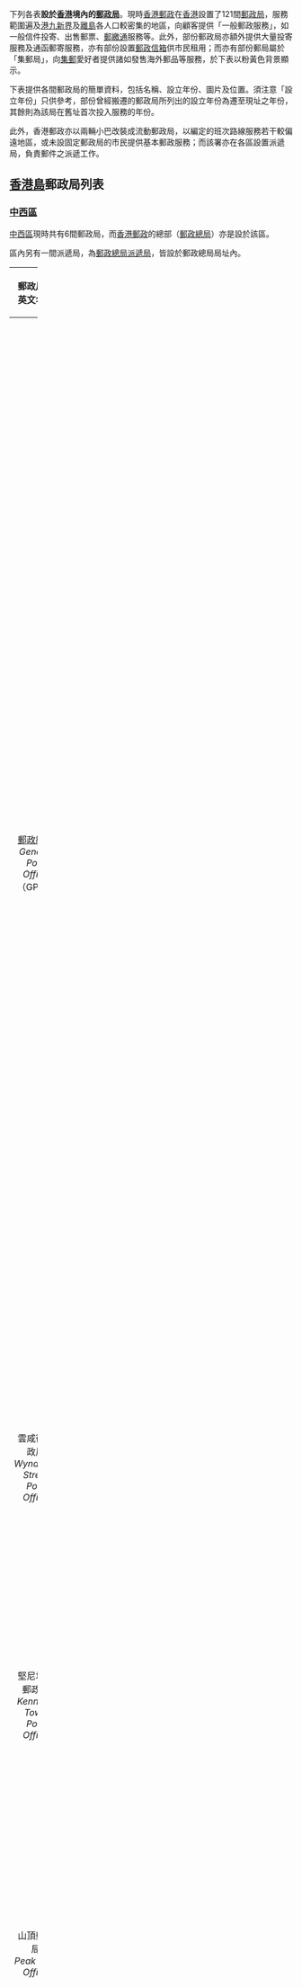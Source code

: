 下列各表'''設於[[香港|香港]]境內的[[郵政局|郵政局]]'''。現時[[香港郵政|香港郵政]]在[[香港|香港]]設置了121間[[郵政局|郵政局]]，服務範圍遍及[[香港島|港]][[九龍|九]][[新界|新界]]及[[離島|離島]]各人口較密集的地區，向顧客提供「一般郵政服務」，如一般信件投寄、出售郵票、[[郵繳通|郵繳通]]服務等。此外，部份郵政局亦額外提供大量投寄服務及通函郵寄服務，亦有部份設置[[郵政信箱|郵政信箱]]供市民租用；而亦有部份郵局屬於「集郵局」，向[[集郵|集郵]]愛好者提供諸如發售海外郵品等服務，於下表以{{colorbox|#fbf7b1}}粉黃色背景顯示。

下表提供各間郵政局的簡單資料，包括名稱、設立年份、圖片及位置。須注意「設立年份」只供參考，部份曾經搬遷的郵政局所列出的設立年份為遷至現址之年份，其餘則為該局在舊址首次投入服務的年份。

此外，香港郵政亦以兩輛小巴改裝成流動郵政局，以編定的班次路線服務若干較偏遠地區，或未設固定郵政局的市民提供基本郵政服務；而該署亦在各區設置派遞局，負責郵件之派遞工作。

==[[香港島|香港島]]郵政局列表==
===[[中西區_(香港)|中西區]]===
[[中西區_(香港)|中西區]]現時共有6間郵政局，而[[香港郵政|香港郵政]]的總部（[[香港郵政總局|郵政總局]]）亦是設於該區。

區內另有一間派遞局，為[[郵政總局|郵政總局派遞局]]，皆設於郵政總局局址內。

{| class="wikitable" width="100%"
! width="20%"| 郵政局中英文名稱<!--因「郵政總局」並非以「郵政局」一詞作結，故不應省略-->
! width="10%"| 設立年份
! width="18%"| 圖片
! width="22%"| 位置
! width="30%"| 備註
|-bgcolor="fbf7b1"
|align="center"|[[香港郵政總局|郵政總局]]<br>''General Post Office''（GPO） 
|align="center"|1976
|align="center"|[[Image:General_Post_Office1.jpg|150px]]
|[[中環|中環]][[康樂廣場|康樂廣場]]2號
|
* [[香港郵政|香港郵政]]總部所在
* 設有大量投寄服務、通函郵寄服務及[[郵政信箱|郵政信箱]]
* 集郵局，並附設派遞局
* 假日亦提供有限度郵政服務
* 早於[[香港開埠|開埠]]前的1841年已於[[聖約翰座堂|聖約翰座堂]]對上的一間小屋（現[[中區政府合署|中區政府合署]]）內成立，1846年遷往[[皇后大道中|皇后大道中]]及[[畢打街|畢打街]]交界，1911年再遷往今[[環球大廈|環球大廈]]處。為配合[[香港地鐵|地鐵]][[中環站|中環站]]興建工程，郵政總局於1976年遷往[[康樂廣場|康樂廣場]]新局址，服務至今。
|-
|align="center"|雲咸街郵政局<br>''Wyndham Street Post Office''
|align="center"|1984
|align="center"|[[Image:Wyndhamstreetpostoffice.JPG|150px]]
|[[中環|中環]][[雲咸街|雲咸街]]69號賀善尼大廈地下
|
|-
|align="center"|堅尼地城郵政局<br>''Kennedy Town Post Office'' 
|align="center"|1971
|align="center"|[[Image:KennedyTownPostOffice.jpg|150px]]
|[[堅尼地城|堅尼地城]][[石山街|石山街]]12號[[堅尼地城社區綜合大樓|堅尼地城社區綜合大樓]]地下
|1971年於[[士美菲路|士美非路]]45號聯德新樓地下成立，1991年遷往同一座大廈向[[科士街|科士街]]一面的地下A2-3號鋪，1996年再遷往[[厚和街|厚和街]]38號持平大廈地下C及D鋪，2006年遷往新落成的[[堅尼地城社區綜合大樓|堅尼地城社區綜合大樓]]至今。
|-bgcolor="fbf7b1"
|align="center"|山頂郵政局<br>''Peak Post Office''
|align="center"|1995
|align="center"|[[Image:Peak_Post_Office_(Hong_Kong).jpg|150px]]
|[[太平山_(香港)|山頂]][[山頂道|山頂道]]128號[[凌霄閣|凌霄閣]]P1層P116號
|集郵局
|-
|align="center"|西營盤郵政局<br>''Sai Ying Pun Post Office'' 
|align="center"|1914
|align="center"|[[Image:Sai_Ying_Pun_Post_Office_(clear_view).jpg|150px]]
|[[西營盤|西營盤]][[薄扶林道|薄扶林道]]27號西營盤郵政局大廈地下
|
* 設有通函郵寄服務及[[郵政信箱|郵政信箱]]
* 1914年於現址開始辦公，1967年至1967年期間曾作重建，期間曾遷往[[薄扶林道|薄扶林道]]及[[水街|水街]]交界興建之臨時局址（今水街公廁）
|-bgcolor="fbf7b1"
|align="center"|上環郵政局<br>''Sheung Wan Post Office''
|align="center"|1898
|align="center"|[[Image:Sheung_Wan_Post_Office_in_November_2014.JPG|150px]]
|[[上環|上環]][[德輔道|德輔道中]]322至324號西區電話機樓1樓
|
* 集郵局
* 設有大量投寄服務、通函郵寄服務及[[郵政信箱|郵政信箱]]
* 前身為「西區分局」，1898年在[[德輔道西|海旁西]]111號開業，其後遷入船政署大樓（亦即西區電話機樓現址），1914年因西營盤局啟用而改稱「上環分局」；1988年曾暫時遷往[[干諾道中|干諾道中]]159-161號啟德商業大廈1樓，至1991年遷入在郵局舊址重建而成的西區電話機樓。
|}

===[[灣仔區|灣仔區]]===
[[灣仔區|灣仔區]]現時共有7間郵政局。

區內郵件派遞由附設於灣仔郵政局的灣仔派遞局獨力負責，該派遞局亦同時負責行政上隸屬[[東區_(香港)|東區]]的[[銅鑼灣東|銅鑼灣東]]地區（[[港鐵|港鐵]][[天后站|天后站]]一帶）部份地段。

{| class="wikitable" width="100%"
! width="20%"| 郵政局中英文名稱<!--因「郵政總局」並非以「郵政局」一詞作結，故不應省略-->
! width="10%"| 設立年份
! width="18%"| 圖片
! width="22%"| 位置
! width="30%"| 備註
|-
|align="center"|銅鑼灣郵政局<br>''Causeway Bay Post Office'' 
|align="center"|2011
|align="center"|[[File:Causeway_Bay_Post_Office.JPG|150px]]
|[[銅鑼灣|銅鑼灣]][[告士打道|告士打道]]311號[[皇室堡|皇室堡]]10樓1015至1018號
|1970年在[[加寧街|加寧街]]成立，於1975年遷至[[百德新街|百德新街]]57號海華大廈地下，再於1992年遷往[[伊利莎伯大廈|伊利莎伯大廈商場]]G12號舖，服務至2008年2月結業；後應居民爭取而於2011年在皇室堡重開。
|-
|align="center"|告士打道郵政局<br>''Gloucester Road Post Office'' 
|align="center"|1992
|align="center"|[[file:GloucesterRdPostoffice.JPG|150px]]
|[[灣仔北|灣仔北]][[告士打道|告士打道]]5號[[稅務大樓|稅務大樓]]1樓 
|設有大量投寄服務、通函郵寄服務及[[郵政信箱|郵政信箱]]
|-
|align="center"|跑馬地郵政局<br>''Happy Valley Post Office''
|align="center"|1969
|align="center"|[[Image:Happyvalleypostoffice.JPG|150px]]
|[[跑馬地|跑馬地]][[成和道|成和道]]16號地下
|1969年至1990年期間設於[[黃泥涌道|黃泥涌道]]4號
|-bgcolor="fbf7b1"
|align="center"|軒尼詩道郵政局<br>''Hennessy Road Post Office'' 
|align="center"|1969
|align="center"|[[File:New_Hennessy_Road_Post_Office_201907.jpg|150px]]
|[[灣仔|灣仔]][[軒尼詩道|軒尼詩道]]1號[[浦發銀行大廈|浦發銀行大廈]]1樓105號舖
|
* 集郵局
* 1969年7月2日開業，當時局址設在[[熙信大廈|熙信大廈]]地下，該大廈因為拆卸重建，故軒尼詩道舊局址在2012年12月1日最後一日服務後停用，並在12月3日遷往[[莊士敦道|莊士敦道]]22號[[York_Place|York Place]]地下2號並更名為莊士敦道郵政局；原址於2019年完成重建為One Hennessy（目前更名為浦發銀行大廈），軒尼詩道郵政局在同年4月29日遷回原址1樓
|-
|align="center"|摩理臣山郵政局<br>''Morrison Hill Post Office''
|align="center"|1980
|align="center"|[[File:Hong_Kong_Wan_Chai_Morrison_Hill_Post_Office.JPG|150px]]
|灣仔[[愛群道|愛群道]]28號愛羣閣地下
|設有大量投寄服務、通函郵寄服務及[[郵政信箱|郵政信箱]]
|-
|align="center"|白建時道郵政局<br>''Perkins Road Post Office'' 
|align="center"|1975
|align="center"|[[File:Perkins_Road_Post_Office.JPG|150px]]
|[[渣甸山|渣甸山]][[白建時道|白建時道]]5號牛奶公司白建時道購物中心地下
|
|-bgcolor="fbf7b1"
|align="center"|灣仔郵政局<br>''Wan Chai Post Office''
|align="center"|1915
|align="center"|[[File:HK_灣仔郵政局_Wan_Chai_Post_Office_Office_entrance_n_sign_October_2017_IX1_01.jpg|150px]]
|[[灣仔|灣仔]][[皇后大道|皇后大道東]]197至213號[[胡忠大廈|胡忠大廈]]2樓
|
* 集郵局
* 設有大量投寄服務、通函郵寄服務及[[郵政信箱|郵政信箱]]
* 1915年在皇后大道東221號開業，1992年遷往胡忠大廈，原局址建築改為[[灣仔環保資源中心|灣仔環保資源中心]]
|}

===[[東區_(香港)|東區]]===
[[東區_(香港)|港島東區]]現時共有9間郵政局。

該區的郵件分由東區派遞局（位於[[東區法院大樓|東區法院大樓]]1樓，主要負責[[太古城|太古城]]以西地域）、柴灣派遞局（設於[[柴灣|柴灣]]安業街1號新華豐中心11及22樓，負責[[太古城|太古城]]至[[柴灣|柴灣]]及[[赤柱|赤柱]]、[[大潭_(香港)|大潭]]及[[石澳|石澳]]）及鄰區的灣仔派遞局（見[[#灣仔區|#灣仔區]]段落）三間派遞局負責派遞。

{| class="wikitable" width="100%"
! width="20%"| 郵政局中英文名稱<!--因「郵政總局」並非以「郵政局」一詞作結，故不應省略-->
! width="10%"| 設立年份
! width="18%"| 圖片
! width="22%"| 位置
! width="30%"| 備註
|-
|align="center"|柴灣郵政局<br>''Chai Wan Post Office'' 
|align="center"|1965
|align="center"|[[File:ChaiWanPostOffice.JPG|150px]]
|[[柴灣|柴灣]][[柴灣道|柴灣道]]365號[[漁灣邨|漁灣邨]]行政大樓
|原設於[[柴灣邨|柴灣邨]]第16座地下，1978年遷往現址
|-
|align="center"|杏花邨郵政局<br>''Heng Fa Chuen Post Office''
|align="center"|1989
|align="center"|[[file:HengFaChuenPostOffice.JPG|150px]]
|[[柴灣|柴灣]][[盛泰道|盛泰道]]100號[[杏花邨|杏花邨]]西翼停車場地下
|
|-
|align="center"|興發街郵政局<br>''Hing Fat Street Post Office''
|align="center"|1983
|align="center"|[[Image:Hingfatstreetpostoffice.JPG|150px]]
|[[銅鑼灣|銅鑼灣]][[興發街|興發街]]30號銅鑼灣街坊福利會大廈地下
|設有[[郵政信箱|郵政信箱]]
|-
|align="center"|興民街郵政局<br>''Hing Man Street Post Office'' 
|align="center"|1995
|align="center"|[[file:HingManStPostOffice.JPG|150px]]
|[[西灣河|西灣河]][[興民街|興民街]]50-51號永興閣地下1號
|
|-bgcolor="fbf7b1"
|align="center"|英皇道郵政局<br>''King's Road Post Office'' 
|align="center"|1964
|align="center"|[[Image:King's_Road_Post_Office.JPG|150px]]
|[[北角|北角]][[英皇道|英皇道]]255號[[國都廣場|國都廣場]]2樓部份鋪位
|
* 集郵局
* 設有大量投寄服務、通函郵寄服務及[[郵政信箱|郵政信箱]]
* 原位於英皇道275-283號南天大廈地下，2005年遷入國都廣場
|-bgcolor="fbf7b1"
|align="center"|筲箕灣郵政局<br>''Shau Kei Wan Post Office''
|align="center"|1957
|align="center"|[[File:Shau_Kei_Wan_Post_Office.JPG|150px]]
|[[筲箕灣|筲箕灣]][[寶文街|寶文街]]1號[[峻峰花園|峻峰花園]]地下
|
* 集郵局
* 設有大量投寄服務、通函郵寄服務及[[郵政信箱|郵政信箱]]
* 原設於[[筲箕灣道|筲箕灣道]]329-331號，1988年遷往峻峰花園
|-
|align="center"|小西灣郵政局<br>''Siu Sai Wan Post Office''
|align="center"|1995
|align="center"|[[File:Siu_Sai_Wan_Post_Office.JPG|150px]]
|[[柴灣|柴灣]][[小西灣|小西灣]][[小西灣邨|小西灣邨]]瑞益樓地下1-2號
|
|-bgcolor="fbf7b1"
|align="center"|太古城郵政局<br>''Tai Koo Shing Post Office''
|align="center"|1994
|align="center"|[[File:Tai_Koo_Shing_Post_Office.jpg|150px]]
|[[鰂魚涌|鰂魚涌]][[太古城|太古城]][[太豐路|太豐路]]1至3號金星閣地下G1020至1022號
|
* 集郵局
*前身為「西灣河郵政局」，於1982年在[[太古城中心|太古城中心]]第1期地下2號鋪開業，1994年遷往金星閣現址並改為現名
|-
|align="center"|七姊妹郵政局<br>''Tsat Tsz Mui Post Office''
|align="center"|1973
|align="center"|[[File:Tsat_Tsz_Mui_Post_Office.JPG|150px]] 
|[[北角|北角]][[英皇道|英皇道]]770號[[模範邨|模範邨]]C座地下部份鋪位
|
* 設有[[郵政信箱|郵政信箱]]
* 前局址在英皇道734號[[樂基中心|樂基中心]]（今[[友邦香港大樓|友邦香港大樓]]）地下，1989年遷往模範邨現址
|}

===[[南區_(香港)|南區]]===
[[南區_(香港)|港島南區]]現時共有7間郵政局。

該區共設兩間派遞局，附設於香港仔郵政局的香港仔派遞局負責[[淺水灣|淺水灣]]及其以西的大部份南區地域，並一併服務[[離島區|離島區]][[南丫島|南丫島]]南部（即索罟灣、東澳、石排灣、蘆鬚城），但[[華富邨|華富]]、[[華貴|華貴]]及[[置富|置富]]則由華富郵政局所附設的華富派遞局負責。同屬南區的[[赤柱|赤柱]]、[[石澳|石澳]]及[[大潭_(香港)|大潭]]一帶則由東區的柴灣派遞局服務。

{| class="wikitable" width="100%"
! width="20%"| 郵政局中英文名稱<!--因「郵政總局」並非以「郵政局」一詞作結，故不應省略-->
! width="10%"| 設立年份
! width="18%"| 圖片
! width="32%"| 位置
! width="20%"| 備註
|-bgcolor="fbf7b1"
|align="center"|香港仔郵政局<br/>''Aberdeen Post Office''
|align="center"|1924
|align="center"|[[file:AberdeenPostOffice_201407.JPG|150px]]
|[[香港仔|香港仔]][[香港仔大道|香港仔大道]]171號金豐大廈地下
|
* 集郵局
* 設有大量投寄服務、通函郵寄服務及[[郵政信箱|郵政信箱]]
* 1924年開業，1962年從[[香港仔舊大街|香港仔舊大街]]遷往[[東勝道|東勝道]]31號香港仔大樓地下，1983年再遷往[[香港仔中心|香港仔中心]]第一期7A號鋪，最終於1986年落戶金豐大廈現址
|-
|align="center"|鴨脷洲郵政局<br>''Ap Lei Chau Post Office''
|align="center"|1980
|align="center"|[[Image:Ap_Lei_Chau_Post_Office.JPG|150px]] 
|[[鴨脷洲邨|鴨脷洲邨]]利寧樓地下13至16號
|
|-
|align="center"|利東郵政局<br>''Lei Tung Post Office''
|align="center"|1990
|align="center"|[[Image:Lei_Tung_Post_Office.JPG|150px]]
|[[鴨脷洲|鴨脷洲]][[利東邨|利東邨]]利東商場一期3樓部份舖位
|
|-
|align="center"|薄扶林郵政局<br>''Pok Fu Lam Post Office''
|align="center"|1981
|align="center"|[[Image:Pok_Fu_Lam_Post_Office.JPG|150px]] 
|[[薄扶林|薄扶林]][[置富花園|置富花園]]富榮苑地下
|1981年在[[置富南區廣場|置富南區廣場]]開業，1993年遷往富榮苑
|-
|align="center"|淺水灣郵政局<br>''Repulse Bay Post Office''
|align="center"|1967 <ref>{{Cite web |url=http://www.info.gov.hk/gia/general/200810/16/P200810150071.htm |title=翻修淺水灣郵政局 |access-date=2016-01-23 |archive-date=2019-09-02 |archive-url=https://web.archive.org/web/20190902125436/https://www.info.gov.hk/gia/general/200810/16/P200810150071.htm |dead-url=no }}</ref>
|align="center"|[[Image:Repulse_Bay_Post_Office.JPG|150px]]
|南灣道2H號地下C號
|
|-
|align="center"|[[赤柱郵政局|赤柱郵政局]]<br>''Stanley Post Office''
|align="center"|1937
|align="center"|[[Image:Stanleypostoffice.JPG|150px]]
|[[赤柱|赤柱]][[黃麻角道|黃麻角道]]2號
|香港最古老的運作中郵政局
|-
|align="center"|華富郵政局<br>''Wah Fu Post Office''
|align="center"|1968
|align="center"|[[Image:WahFuPostOffice.jpg|150px]]
|[[華富邨|華富邨]]華珍樓地下423至424室
|設有通函郵寄服務
|}

==[[九龍|九龍]]郵政局列表==
===[[油尖旺區|油尖旺區]]===
[[油尖旺區|油尖旺區]]現時共有6間郵政局。

該區共設兩間派遞局，附設於尖沙咀郵政局的尖沙咀派遞局負責[[柯士甸道|柯士甸道]]及其以南的[[尖沙咀|尖沙咀]]地區，以及隸屬[[九龍城區|九龍城區]]的[[黃埔新邨|黃埔新邨]]、[[黃埔花園|黃埔花園]]一帶；九龍中央派遞局則負責派遞[[柯士甸道|柯士甸道]]以北的郵件，同時服務[[深水埗區|深水埗區]]的[[又一村|又一村]]以及[[九龍城區|九龍城區]]的[[何文田|何文田]]、[[九龍塘|九龍塘]]及[[九龍城|九龍城]]。

{| class="wikitable" width="100%"
! width="20%"| 郵政局中英文名稱<!--因「郵政總局」並非以「郵政局」一詞作結，故不應省略-->
! width="10%"| 設立年份
! width="18%"| 圖片
! width="22%"| 位置
! width="30%"| 備註
|-bgcolor="fbf7b1"
|align="center"|加連威老道郵政局<br>''Granville Road Post Office''
|align="center"|1983
|align="center"|[[File:GranvilleRoadPostOffice.JPG|150px]]
|[[尖沙咀|尖沙咀]][[加連威老道|加連威老道]]2至6號愛賓商業大廈地下G3號舖
|集郵局
|-bgcolor="fbf7b1"
|align="center"|九龍中央郵政局<br>''Kowloon Central Post Office''
|align="center"|1967
|align="center"|[[File:Kowloon_central2.jpg|150px]]
|[[油麻地|油麻地]][[彌敦道|彌敦道]]405號[[九龍政府合署|九龍政府合署]]地下
|
* 集郵局
* 設有大量投寄服務、通函郵寄服務及[[郵政信箱|郵政信箱]]
|-bgcolor="fbf7b1"
|align="center"|廣華街郵政局<br>''Kwong Wa Street Post Office''
|align="center"|1988
|align="center"|[[File:Kwong_Wa_Street_Post_Office.JPG|150px]]
|[[旺角|旺角]][[廣華街|廣華街]]3至13號廣輝大廈地舖
|
* 集郵局
* 其開設乃為取代長沙街郵政局
|-bgcolor="fbf7b1"
|align="center"|旺角郵政局<br>''Mong Kok Post Office''
|align="center"|1959
|align="center"|[[file:MKPostOffice.JPG|150px]]
|旺角[[弼街|弼街]]37號旺角電話機樓1樓
|
* 集郵局
* 設有[[郵政信箱|郵政信箱]]
* 1959年於現址開業，1991年至1993年期間曾因所在建築重建而暫遷[[彌敦道|彌敦道]]771-775號1至2樓，其後遷回在郵局原址建成的旺角電話機樓
|-
|align="center"|大角咀郵政局<br>''Tai Kok Tsui Post Office''
|align="center"|1985
|align="center"|[[file:TaiKokTsuiPostOffice.JPG|150px]]
|[[大角咀|大角咀]][[晏架街|晏架街]]67號海康大廈地下
|1985年在[[大全街|大全街]]39-41號[[大同新邨|大同新邨]]大豐樓地下，1989年遷往現址
|-bgcolor="fbf7b1"
|align="center"|尖沙咀郵政局<br>''Tsim Sha Tsui Post Office''
|align="center"|1898
|align="center"|[[File:Tsim_Sha_Tsui_Post_Office.JPG|150px]]
|尖沙咀[[中間道|中間道]]10號[[國際電信大廈|國際電信大廈]]地下及1樓
|
* 設有大量投寄服務、通函郵寄服務及[[郵政信箱|郵政信箱]]
* 集郵局
* 前身可追溯至1898年在[[九龍倉|九龍倉]]內開辦的「九龍分局」，1906年遷往[[梳士巴利道|疏利士巴利道]]；1967年改稱尖沙咀郵政局，後在1979年遷至[[北京道1號|北京道1號]]，再於1983年遷至國際電信大廈現址
|}

===[[深水埗區|深水埗區]]===
[[深水埗區|深水埗區]]現時共有7間郵政局。

該區大部份地域的郵件派遞由設於[[長沙灣|長沙灣]][[青山道|青山道]]688號嘉名工廠大廈地下的長沙灣派遞局負責，惟[[又一村|又一村]]一帶則由[[油尖旺區|油尖旺區]]的九龍中央派遞局負責。

{| class="wikitable" width="100%"
! width="20%"| 郵政局中英文名稱<!--因「郵政總局」並非以「郵政局」一詞作結，故不應省略-->
! width="10%"| 設立年份
! width="18%"| 圖片
! width="22%"| 位置
! width="30%"| 備註
|-bgcolor="fbf7b1"
|align="center"|長沙灣郵政局<br>''Cheung Sha Wan Post Office''
|align="center"|1966
|align="center"|[[File:Cheung_Sha_Wan_Post_Office_202007.jpg|150px]]
|[[長沙灣|長沙灣]][[長沙灣道|長沙灣道]]646號[[中國船舶大廈|中國船舶大廈]]地下
|
* 設有大量投寄服務、通函郵寄服務及[[郵政信箱|郵政信箱]]
* 集郵局
* 原位於[[長沙灣道|長沙灣道]]650號長沙灣郵政局及宿舍大廈地下，該大廈因為拆卸重建，故長沙灣局舊局址在2013年3月9日最後一日服務後停用，並在3月11日遷往位於製衣工業中心的臨時局址；原址於2019年完成重建為[[中國船舶大廈|中國船舶大廈]]，長沙灣郵政局在同年6月24日遷回原址。
|-
|align="center"|麗閣郵政局<br>''Lai Kok Post Office''
|align="center"|1982
|align="center"|[[File:LaiKokPO.JPG|150px]]
|長沙灣[[麗閣邨|麗閣邨]]麗萱樓第1層5及6號
|
|-
|align="center"|蘇屋郵政局<br>''So Uk Post Office''
|align="center"|2018
|align="center"|[[file:SoUkPostOffice2018.jpg|150px]]
|[[深水埗|深水埗]][[蘇屋邨|蘇屋邨]]獨立單位2號鋪位編號2
|於2018年2月5日投入服務，取代2月3日最後一日營業後關閉、因應租約期滿而停用的李鄭屋郵政局
|-
|align="center"|美孚新邨郵政局<br>''Mei Foo Sun Chuen Post Office''
|align="center"|1973
|align="center"|[[File:MeiFooSanChuenPostOffice.jpg|150px]]
|[[荔枝角|荔枝角]][[荔枝角公園|荔枝角公園]][[港鐵|港鐵]][[美孚站|美孚站]]地下115號舖
|舊址在[[美孚新邨|美孚新邨]]第五期，2005年遷往[[西鐵綫|九廣西鐵]][[美孚站|美孚站]]
|-bgcolor="fbf7b1"
|align="center"|深水埗郵政局<br>''Sham Shui Po Post Office''
|align="center"|1923
|align="center"|[[File:ShanmShuiPoPostOffice.jpg|150px]]
|深水埗[[元州街|元州街]]55號[[深水埗政府合署|深水埗政府合署]]地下
|
* 集郵局
* 設有[[郵政信箱|郵政信箱]]
* 1923年在[[南昌街_(香港)|南昌街]]以郵亭的規模開業，1955年遷至[[元州街|元洲街]]（今改寫為元州街）現址
|-
|align="center"|石硤尾郵政局<br>''Shek Kip Mei Post Office''
|align="center"|1964
|align="center"|[[File:ShekKipMeiPostOffice.jpg|150px]]
|[[石硤尾|石硤尾]][[窩仔街|窩仔街]][[石硤尾邨|石硤尾邨]]第19座地下132及134號舖
|1964年在[[石硤尾邨|石硤尾上邨]]第1座地下開業，該座在2000年起拆卸重建，因此於該年10月9日起暫遷往[[南昌街_(香港)|南昌街]][[名都廣場|名都廣場]]240號舖，後來又曾遷往[[石硤尾街|石硤尾街]][[石硤尾邨|石硤尾邨]]第16座地下2號舖，現時位於石硤尾邨第19座的局址則在2006年10月23日正式投入服務。
|-
|align="center"|又一村郵政局<br>''Yau Yat Tsuen Post Office''
|align="center"|1967
|align="center"|[[File:YauYatTsuanPostOffice.jpg|150px]]
|[[又一村|又一村]][[花圃街|花圃街]]11A號又一樓地下
|
|}

===[[九龍城區|九龍城區]]===
[[九龍城區|九龍城區]]現時共有7間郵政局。

該區與[[黃大仙區|黃大仙區]]大部分地域的郵件派遞由設於[[土瓜灣|土瓜灣]][[土瓜灣道|土瓜灣道]]82號至84號興華中心的九龍城派遞局負責，但以下地區由位於[[油尖旺區|油尖旺區]]的其他派遞局負責：
* [[黃埔花園|黃埔花園]]及[[黃埔新邨|黃埔新邨]]一帶由尖沙咀派遞局負責；
* [[何文田|何文田]]一帶由九龍中央派遞局負責；及
* [[九龍塘|九龍塘]]（[[廣播道|廣播道]]及[[筆架山_(香港)|筆架山]]一帶）由九龍中央派遞局負責。
* [[九龍城|九龍城]]（[[衙前圍道|衙前圍道]]一帶）由九龍中央派遞局負責。

{| class="wikitable" width="100%"
! width="20%"| 郵政局中英文名稱<!--因「郵政總局」並非以「郵政局」一詞作結，故不應省略-->
! width="10%"| 設立年份
! width="18%"| 圖片
! width="22%"| 位置
! width="30%"| 備註
|-bgcolor="fbf7b1"
|align="center"|機利士路郵政局<br>''Gillies Avenue Post Office''
|align="center"|1963
|align="center"|[[File:GilliesAvPostOffice.jpg|150px]]
|[[紅磡|紅磡]][[機利士北路|機利士北路]]140號紅磡電話機房地下
|
* 設有大量投寄服務、通函郵寄服務及[[郵政信箱|郵政信箱]]
* 集郵局
|-
|align="center"|何文田郵政局<br>''Ho Man Tin Post Office''
|align="center"|1973
|align="center"|[[file:HoManTinPostOffice.JPG|150px]]
|[[何文田|何文田]][[何文田邨|何文田邨]]恬文樓地下2號舖
|早期局址在[[何文田邨|何文田邨]]第7座，2002年配合何文田邨重建而遷往恬文樓
|-bgcolor="fbf7b1"
|align="center"|紅磡灣郵政局<br>''Hung Hom Bay Post Office''
|align="center"|1989
|align="center"|[[File:HungHomBayPostOffice.jpg|150px]]
|[[紅磡|紅磡]][[黃埔花園|黃埔花園]]錦桃苑第14座地下
|
* 設有[[郵政信箱|郵政信箱]]
* 集郵局
|-bgcolor="fbf7b1"
|align="center"|九龍城郵政局<br>''Kowloon City Post Office''
|align="center"|1929
|align="center"|[[file:KowloonCityPostOffice.JPG|150px]]
|[[九龍城|九龍城]][[龍崗道|龍崗道]]28號九龍城電話機樓地下
|
* 設有大量投寄服務、通函郵寄服務及[[郵政信箱|郵政信箱]]
* 集郵局
* 1929年在[[衙前圍道|衙前圍道]]建立，戰後在1951年於現址重開
|-
|align="center"|愛民郵政局<br>''Oi Man Post Office''
|align="center"|1980
|align="center"|[[file:OiManOPostOffice.JPG|150px]]
|何文田[[愛民邨|愛民邨]][[愛民邨#愛民廣場|愛民廣場]]地下G13號舖
|郵政局原設於愛民商場（今稱「愛民廣場」）1樓F11AB號舖，為配合翻新愛民商場工程，舖位重新排列，局址於2011年8月1日遷往地下G13號舖。
|-bgcolor="fbf7b1"
|align="center"|土瓜灣郵政局<br>''To Kwa Wan Post Office''
|align="center"|1994
|align="center"|[[File:ToKwaWanPostOffice.JPG|150px]]
|[[土瓜灣|土瓜灣]][[美景街|美景街]]108號[[偉恒昌新邨|偉恒昌新邨]]恆景閣地下D鋪
|
* 集郵局
* 設有郵政信箱
* 啟用時取代設於[[農圃道|農圃道]]的馬頭圍郵政局
|-
|align="center"|協調道郵政局<br>''Concorde Road Post Office''
|align="center"|2015
|align="center"|[[File:ConcordeRdPostOffice.JPG|150px]]
|[[啟德|啟德]]協調道3號[[工業貿易大樓|工業貿易大樓]]地下
|
前身是新蒲崗郵政局，位於[[新蒲崗|新蒲崗]][[寧遠街|寧遠街]]9號[[越秀廣場|越秀廣場]]1樓111至114號，於2015年6月1日遷至現址，並改稱現名。<ref>{{Cite web |url=https://www.hongkongpost.hk/tc/about_us/whats_new/notices/index_id_73.html |title=新蒲崗郵政局遷址 |access-date=2018-06-16 |archive-date=2020-12-01 |archive-url=https://web.archive.org/web/20201201115025/https://www.hongkongpost.hk/tc/about_us/whats_new/notices/index_id_73.html |dead-url=no }}</ref>
* 設有[[郵政信箱|郵政信箱]]
* 
|-
|}

===[[黃大仙區|黃大仙區]]===
[[黃大仙區|黃大仙區]]現時共有7間郵政局。

該區並沒有自己的派遞局，其大部份地域由[[九龍城區|九龍城區]]的九龍城派遞局負責，但[[鑽石山|鑽石山]]、[[新蒲崗|新蒲崗]]及[[牛池灣|牛池灣]]一帶則由[[觀塘區|觀塘區]]的東九龍派遞局處理。

{| class="wikitable" width="100%"
! width="20%"| 郵政局中英文名稱<!--因「郵政總局」並非以「郵政局」一詞作結，故不應省略-->
! width="10%"| 設立年份
! width="18%"| 圖片
! width="22%"| 位置
! width="30%"| 備註
|-
|align="center"|彩虹邨郵政局<br>''Choi Hung Chuen Post Office''
|align="center"|1963
|align="center"|[[File:Choi_Hung_Chuen_Post_Office_(clear_view).jpg|150px]]
|[[牛池灣|牛池灣]][[彩虹邨|彩虹邨]]金華樓地下9B號舖
|
|-
|align="center"|竹園郵政局<br>''Chuk Yuen Post Office''
|align="center"|1988
|align="center"|[[file:ChukYuenPostOffice.JPG|150px]]
|[[竹園|竹園]][[竹園南邨|竹園（南）邨]][[竹園廣場|竹園廣場]]S10號舖
|全港唯一星期三休息的郵政局
|-
|align="center"|富山郵政局<br>''Fu Shan Post Office''
|align="center"|1979
|align="center"|[[File:FuShanPostOffice.JPG|150px]]
|牛池灣[[富山邨|富山邨]]富信樓地下1至2號舖
|
|-
|align="center"|樂富郵政局<br>''Lok Fu Post Office''
|align="center"|1974
|align="center"|[[FILE:NewLokFiPostOffice.jpg|150px]]
|[[樂富|樂富]][[樂富廣場|樂富廣場]]3樓3152號舖
|原設於[[聯合道|聯合道]]176-178號金國大廈地下，1986年遷入[[樂富廣場|樂富中心]]（今樂富廣場）1樓F3號鋪；配合重整樂富廣場，郵局在2009年遷往現址
|-
|align="center"|牛池灣郵政局<br>''Ngau Chi Wan Post Office''
|align="center"|1981
|align="center"|[[file:NgauChiWanPostOffice.JPG|150px]]
|牛池灣[[彩雲邨|彩雲邨]][[彩雲商場|彩雲商場]]地下A2至10號舖
|
|-

|-
|align="center"|慈雲山郵政局<br>''Tsz Wan Shan Post Office''
|align="center"|1966
|align="center"|[[File:Tsz_Wan_Shan_Post_Office.JPG|150px]]
|[[慈雲山|慈雲山]][[毓華街|毓華街]]23號[[慈雲山中心|慈雲山中心]]3樓330號舖
|1966年在[[慈雲山邨|慈雲山邨]]44座附近一球場之臨時建築物中啟業，1971年遷往[[雲華街|雲華街]]，再於1998年遷入慈雲山中心
|-
|align="center"|黃大仙郵政局<br>''Wong Tai Sin Post Office''
|align="center"|1963
|align="center"|[[File:WongTaiSinPostOffice.JPG|150px]]
|竹園[[黃大仙下邨|黃大仙下邨]]龍樂樓地下2號舖
|
* 設有通函郵寄服務
* 原局址在黃大仙下邨第29座，1987年配合屋邨重建遷往龍樂樓
|}

===[[觀塘區|觀塘區]]===
[[觀塘區|觀塘區]]現時共有8間郵政局。

該區的郵件派遞由設於[[東九龍政府合署|東九龍政府合署]]的東九龍派遞局負責，該局亦負責[[黃大仙區|黃大仙區]]的[[鑽石山|鑽石山]]、[[新蒲崗|新蒲崗]]及[[牛池灣|牛池灣]]一帶。

{| class="wikitable" width="100%"
! width="20%"| 郵政局中英文名稱<!--因「郵政總局」並非以「郵政局」一詞作結，故不應省略-->
! width="10%"| 設立年份
! width="18%"| 圖片
! width="22%"| 位置
! width="30%"| 備註
|-
|align="center"|九龍灣郵政局<br>''Kowloon Bay Post Office''
|align="center"|1982
|align="center"|[[file:KowloonBayPostOffice.JPG|150px]]
|[[九龍灣|九龍灣]][[常悅道|常悅道]]9號[[企業廣場|企業廣場]]1樓
|
* 原位於[[德福廣場|德福廣場]]第P4及P6舖位。
* 由於在2007年[[地鐵公司|地鐵公司]]要求郵政署動用公帑翻新郵局以配合商場改造工程，郵政署認為該局上次裝修僅六年前，不符合成本效益，因此拒絕該公司要求，不再延續租約，並在2007年8月27日遷往企業廣場。
|-
|align="center"|東九龍郵政局<br>''Kowloon East Post Office''
|align="center"|1985
|align="center"|[[File:KowloonEastPostOffice.JPG|150px]]
|[[觀塘|觀塘]][[鯉魚門道|鯉魚門道]]12號[[東九龍政府合署|東九龍政府合署]]地下
|設有大量投寄服務、通函郵寄服務及[[郵政信箱|郵政信箱]]
|-bgcolor="fbf7b1"
|align="center"|觀塘郵政局<br>''Kwun Tong Post Office''
|align="center"|1962
|align="center"|[[file:NewKwunTongPostOffice.JPG|150px]]
|[[觀塘|觀塘]][[鴻圖道|鴻圖道]]52號地下A及B室
|
* 集郵局
* 設有[[郵政信箱|郵政信箱]]
* 舊局址位於[[同仁街|同仁街]]6號[[觀塘政府合署|觀塘政府合署]]地下，由於該合署配合觀塘市中心重建計劃而拆卸，故郵局在2012年3月19日遷往位於[[鴻圖道|鴻圖道]]52號的新址繼續服務。
|-
|align="center"|藍田郵政局<br>''Lam Tin Post Office''
|align="center"|1976
|align="center"|[[File:LamTinPostOffice.JPG|150px]]
|[[藍田_(香港)|藍田]][[啟田邨|啟田邨]][[啟田商場|啟田商場]]115號舖
|1976年在[[平田街|平田街]]啟用，2001年遷往現址
|-
|align="center"|牛頭角郵政局<br>''Ngau Tau Kok Post Office''
|align="center"|1971
|align="center"|[[File:NgauTauKokPostOffice_2016.JPG|150px]]
|[[牛頭角|牛頭角]][[安基苑|安基苑]]商場地下13號舖
|原設於[[振華道|振華道]]22號房屋署行政大樓（今[[振華苑|振華苑]]），1986年遷入安基商場，2016年再度遷址
|-
|align="center"|秀茂坪郵政局<br>''Sau Mau Ping Post Office''
|align="center"|1964
|align="center"|[[File:SauMauPingPostOffice.JPG|150px]]
|[[秀茂坪|秀茂坪]][[秀明道|秀明道]][[秀茂坪邨|秀茂坪邨]]秀茂坪商場地下25號舖
|
秀茂坪郵政局在1964年於秀明道64號秀茂坪行政大樓地下開業。

配合[[秀茂坪邨|秀茂坪邨]]重建計劃，位於秀茂坪行政大樓的館址在2000年3月18日服務結束後停用。當局原擬將之遷入秀茂坪商場，但由於該商場未及落成，又未能在區內覓得適當舖位作臨時館址，因此當局曾一度於同年3月20日起在秀茂坪邨第三期停車場地下的[[7-Eleven|7-Eleven]][[便利店|便利店]]店內設置郵政櫃位乙個，作為秀茂坪郵政局的臨時局址，<ref>[http://www.info.gov.hk/gia/general/200003/11/0310135.htm 香港郵政發行新秀茂坪郵政局紀念封] {{Wayback|url=http://www.info.gov.hk/gia/general/200003/11/0310135.htm |date=20190626154451 }}. 香港政府新聞公報. 2000-03-11.</ref>成為香港郵政史上唯一一間設於便利店內的郵政局。秀茂坪商場在2003落成後，秀茂坪郵政局隨即在同年12月22日遷入，<ref>[http://www.info.gov.hk/gia/general/200312/22/1222123.htm 新秀茂坪郵政局啟用] {{Wayback|url=http://www.info.gov.hk/gia/general/200312/22/1222123.htm |date=20150924044530 }}. 香港政府新聞公報. 2003-12-22.</ref>結束寄人籬下的歲月。<ref>〈[https://web.archive.org/web/20080315101139/http://philmaga.ccphil.com/016/04.htm 特快專題 - 秀茂坪郵政局搬遷]〉，《香港郵刊》第十六期，2004年1月。</ref>
|-
|align="center"|順利郵政局<br>''Shun Lee Post Office''
|align="center"|1981
|align="center"|[[File:ShunLeePostOffice.JPG|150px]]
|[[四順|四順]][[順利邨|順利邨]]利富樓地下17及18號舖
|
|-
|align="center"|油塘郵政局<br>''Yau Tong Post Office''
|align="center"|1973
|align="center"|[[File:YauTongPostOffice.jpg|150px]]
|[[油塘|油塘]][[油塘邨|油塘邨]]榮塘樓地下14號舖
|舊址在[[高超道邨|高超道邨]]1A座地下，1995年遷往[[高怡邨|高怡邨]]高遠樓地下3號舖，2003年再遷往油塘邨<ref>〈[https://web.archive.org/web/20080315101128/http://philmaga.ccphil.com/015/04.htm 特快專題 - 油塘郵政局搬遷]〉，《香港郵刊》第十五期，2004年1月。</ref>
|}

==[[新界|新界]]郵政局列表==
===[[西貢區|西貢區]]===
[[西貢區|西貢區]]目前共設5間郵政局，當中4間位於[[將軍澳新市鎮|將軍澳新市鎮]]內。

郵件派遞方面，[[將軍澳新市鎮|將軍澳新市鎮]]、[[銀綫灣|銀綫灣]]及[[清水灣半島|清水灣半島]]（地理上而言，非單指同名住宅）一帶由附設於將軍澳郵政局的將軍澳派遞局負責，其餘地域則由西貢郵政局附設的西貢派遞局處理。

{| class="wikitable" width="100%"
! width="20%"| 郵政局中英文名稱<!--因「郵政總局」並非以「郵政局」一詞作結，故不應省略-->
! width="10%"| 設立年份
! width="18%"| 圖片
! width="22%"| 位置
! width="30%"| 備註
|-
|align="center"|彩明郵政局<br>''Choi Ming Post Office'' 
|align="center"|2004
|align="center"|[[File:ChoiMingPostOffice.jpg|150px]]
|[[將軍澳|將軍澳]][[調景嶺|調景嶺]][[彩明苑|彩明苑]][[彩明商場|彩明商場]]擴展部份地下240號
|
|-
|align="center"|寶林郵政局<br>''Po Lam Post Office''
|align="center"|1990
|align="center"|[[File:PoLamPostOffice.JPG|150px]]
|[[將軍澳|將軍澳]][[寶林|寶琳]][[寶林邨|寶林邨]]酒樓大樓地下2號
|
|-bgcolor="fbf7b1"
|align="center"|西貢郵政局<br>''Sai Kung Post Office''
|align="center"|1908
|align="center"|[[File:Saikungpostoffice.JPG|150px]]
|[[西貢區|西貢]][[親民街|親民街]]34號[[西貢政府合署|西貢政府合署]]地下
|
* 設有大量投寄服務、通函郵寄服務及[[郵政信箱|郵政信箱]]
* 集郵局
* 1908年成立，1969年局址由西貢理民府大樓遷往[[萬年街|萬年街]]1號，1984年遷往西貢政府合署現址
|-
|align="center"|尚德郵政局<br>''Sheung Tak Post Office''
|align="center"|1999
|align="center"|[[File:SheungTakPostOffice.JPG|150px]]
|[[將軍澳|將軍澳]][[尚德邨|尚德邨]][[尚德廣場|尚德廣場]]2樓229號舖
|
|-bgcolor="fbf7b1"
|align="center"|將軍澳郵政局<br>''Tseung Kwan O Post Office''
|align="center"|1994
|align="center"|[[File:Tseung_Kwan_O_Post_Office.jpg|150px]]
|[[將軍澳|將軍澳]][[坑口_(香港)|坑口]][[明德邨|明德邨]][[明德商場|明德商場]]地下14C號舖<ref>{{Cite news |title=郵政局位置 |url=https://www.hongkongpost.hk/tc/about_us/network/post_offices/index.html#list |publisher=[[香港郵政|香港郵政]] |date=2017年 |accessdate=2018-02-02 |archive-date=2021-05-10 |archive-url=https://web.archive.org/web/20210510040914/https://www.hongkongpost.hk/tc/about_us/network/post_offices/index.html#list |dead-url=no }}{{zh-hant}}</ref>
|
* 設有通函郵寄服務及[[郵政信箱|郵政信箱]]
* 集郵局
* 2017年2月局址由[[TKO_Gateway|TKO Gateway]]遷往明德商場現址
|}

===[[沙田區|沙田區]]===
[[沙田區|沙田區]]共設13間郵政局，當中9間屬於[[沙田新市鎮|沙田新市鎮]]主體部份範圍內，其餘4間為[[馬鞍山新市鎮|馬鞍山新市鎮]]內。

兩新市鎮部份各自設有派遞局，分別為沙田中央派遞局及馬鞍山派遞局，附設於郵政局內。

{| class="wikitable" width="100%"
! width="20%"| 郵政局中英文名稱<!--因「郵政總局」並非以「郵政局」一詞作結，故不應省略-->
! width="10%"| 設立年份
! width="18%"| 圖片
! width="22%"| 位置
! width="30%"| 備註
|-bgcolor="fbf7b1"
|align="center"|沙田第一城郵政局<br>''City One Shatin Post Office''
|align="center"|1988
|align="center"|[[File:Shatin_City_One_Post_Office.jpg|150px]]
|[[沙田_(香港)|沙田]][[圓洲角|圓洲角]][[沙田第一城|沙田第一城]][[銀城街|銀城街]][[置富第一城|置富第一城]]G1-A號
|
* 集郵局
* 原稱「圓洲角郵政局」，於2005年12月1日改用現稱以配合所屬地區的發展。
|-
|align="center"|火炭郵政局<br>''Fo Tan Post Office''
|align="center"|1991
|align="center"|[[File:FoTanPostOffice.jpg|150px]]
|沙田[[火炭|火炭]][[山尾街|山尾街]]18至24號[[沙田商業中心|沙田商業中心]]地下
|設有大量投寄服務、通函郵寄服務及[[郵政信箱|郵政信箱]]
|-
|align="center"|恆安郵政局<br>''Heng On Post Office''
|align="center"|1990
|align="center"|[[File:HengOnPostOffice_201309.JPG|150px]]
|[[馬鞍山_(香港市鎮)|馬鞍山]][[恆安邨|恆安邨]][[恆安邨#商業設施|恆安商場]]第2層232號舖
|
|-bgcolor="fbf7b1"
|align="center"|顯徑郵政局<br>''Hin Keng Post Office''
|align="center"|1989
|align="center"|[[file:HinKengPostOffice.JPG|150px]]
|沙田[[顯徑邨|顯徑邨]][[顯徑邨#顯徑商場|商場]]A翼1樓202號舖
|集郵局
|-
|align="center"|錦泰郵政局<br>''Kam Tai Post Office''
|align="center"|2004
|align="center"|[[File:KamTaiPostOffice.JPG|150px]]
|馬鞍山[[錦泰苑|錦泰苑]][[錦泰苑#商場|錦泰商場]]地下3號舖
|原設在錦泰商場地下6號舖，2019年7月29日遷至現址
|-
|align="center"|廣源郵政局<br>''Kwong Yuen Post Office''
|align="center"|1992
|align="center"|[[File:KwongYuenPostOffice.jpg|150px]]
|沙田[[廣源邨|廣源邨]][[廣源邨#商場及鐘樓|商場]]地下4號
|
|-
|align="center"|利安郵政局<br>''Lee On Post Office''
|align="center"|1993
|align="center"|[[File:LeeOnPostOffice2017.jpg|150px]]
|馬鞍山[[利安邨|利安邨]]商場地下低層第1層LG104號舖
|原均位於利安商場LG202號舖，2014年9月遷至現址
|-bgcolor="fbf7b1"
|align="center"|馬鞍山郵政局<br>''Ma On Shan Post Office''
|align="center"|1997
|align="center"|[[file:MOS_PostOffice.JPG|150px]]
|馬鞍山[[鞍祿街|鞍祿街]]18號[[新港城|新港城]][[新港城中心|第四期]]地下
|
* 設有大量投寄服務、通函郵寄服務及[[郵政信箱|郵政信箱]]
* 集郵局
|-
|align="center"|美林郵政局<br>''Mei Lam Post Office''
|align="center"|1982
|align="center"|[[File:MeiLamPostOffice.JPG|150px]]
|[[沙田_(香港)|沙田]][[大圍|大圍]][[美林邨|美林邨]]美林商場1樓35-37號舖
|
|-
|align="center"|沙角郵政局<br>''Sha Kok Post Office''
|align="center"|1982
|align="center"|[[File:Sha_Kok_Post_Office_in_2018.jpg|150px]]
|沙田[[沙田圍|沙田圍]][[沙角邨|沙角邨]][[沙角邨#商場|沙角商場]]2樓245號舖
|
曾設在[[:File:Sha_Kok_Post_Office.JPG|綠鷺樓北面對出空地]]
|-bgcolor="fbf7b1"
|align="center"|沙田中央郵政局<br>''Sha Tin Central Post Office''
|align="center"|1984
|align="center"|[[File:HK_ShaTinGovOffices_ShatinCentralPostOffice.jpg|150px]]
|沙田[[上禾輋路|上禾輋路]]1號[[沙田政府合署|沙田政府合署]]1樓
|
* 設有大量投寄服務、通函郵寄服務及[[郵政信箱|郵政信箱]]
* 集郵局
* 局址原設於[[沙田站|沙田車站]][[連城廣場|九廣鐵路大廈]]（即今[[連城廣場|連城廣場]]）2樓，2002年遷往沙田政府合署
|-
|align="center"|新翠郵政局<br>''Sun Chui Post Office''
|align="center"|1984
|align="center"|[[File:SunChuiPostOffice.jpg|150px]]
|沙田[[大圍|大圍]][[新翠邨|新翠邨]][[新翠邨#新翠商場|商場]]地下8號舖
|
|-
|align="center"|禾輋郵政局<br>''Wo Che Post Office''
|align="center"|1988
|align="center"|[[file:WoChePostOffice.JPG|150px]]
|沙田[[禾輋邨|禾輋邨]][[德厚街|德厚街]][[禾輋廣場|禾輋廣場]]3樓13號舖
|前身為「沙田郵政局」，在1955年於[[沙田墟|沙田墟]]第3街413至414號開業，1979年遷往[[瀝源街|瀝源街]]1號，並在1984年改稱「禾輋街郵政局」，其後在1988年遷入禾輋商場，並改稱「禾輋郵政局」<BR>2018年2月尾遷至現址。
|}

===[[大埔區|大埔區]]===
[[大埔區|大埔區]]共設3間郵政局，區內郵件由附設於大埔郵政局的大埔派遞局負責派遞。

{| class="wikitable" width="100%"
! width="20%"| 郵政局中英文名稱<!--因「郵政總局」並非以「郵政局」一詞作結，故不應省略-->
! width="10%"| 設立年份
! width="18%"| 圖片
! width="22%"| 位置
! width="30%"| 備註
|-
|align="center"|富善郵政局<br>''Fu Shin Post Office''
|align="center"|1988
|align="center"|[[File:FuShinPostOffice.JPG|150px]]
|[[大埔_(香港)|大埔]][[富善邨|富善邨]][[富善邨#公用設施|富善商場]]1樓106號舖
|
|-bgcolor="fbf7b1"
|align="center"|大埔郵政局<br>''Tai Po Post Office''
|align="center"|1908
|align="center"|[[file:TaiPoPostOffice.JPG|150px]]
|大埔[[汀角路|汀角路]]1號[[大埔政府合署|大埔政府合署]]地下
|
* 設有大量投寄服務、通函郵寄服務及[[郵政信箱|郵政信箱]]
* 集郵局
* 1908年在[[舊北區理民府|北區理民府]]內開始辦公，1945年遷往[[廣福道|大埔大街]]（[[廣福道|廣福道]]），1979年遷入大埔政府合署
|-
|align="center"|運頭塘郵政局<br>''Wan Tau Tong Post Office''
|align="center"|1992
|align="center"|[[File:WanTauTongPO.JPG|150px]]
|大埔[[運頭塘#運頭塘邨|運頭塘邨]][[運頭塘#運頭塘新城及其他設施|商場]]CX28號舖
|
|}

===[[北區_(香港)|北區]]===
[[北區_(香港)|北區]]共設4間郵政局，區內郵件（烏蛟騰及九担租除外）由設於粉嶺安樂村樂業路25號安滙中心地下1-16號舖的北區派遞局負責派遞。烏蛟騰及九担租則交由大埔派遞局負責派遞。
{| class="wikitable" width="100%"
! width="20%"| 郵政局中英文名稱<!--因「郵政總局」並非以「郵政局」一詞作結，故不應省略-->
! width="10%"| 設立年份
! width="18%"| 圖片
! width="22%"| 位置
! width="30%"| 備註
|-
|align="center"|粉嶺郵政局<br>''Fanling Post Office''
|align="center"|1967
|align="center"|[[File:FanlingPO.jpg|150px]]
|[[粉嶺|粉嶺]][[璧峰路|璧峰路]]3號[[北區政府合署|北區政府合署]]地下
|
* 設有通函郵寄服務及[[郵政信箱|郵政信箱]]
* 1967年在[[聯和墟|聯和墟]][[和隆街|和隆街]]1號成立，1990年遷入北區政府合署
|-
|align="center"|沙頭角郵政局<br>''Sha Tau Kok Post Office''
|align="center"|1962
|align="center"|--
|[[沙頭角公路|沙頭角公路]][[沙頭角政府合署|沙頭角鄉村大樓]]
|
* 唯一設於[[邊境禁區|邊境禁區]]範圍內的郵政局
* 設有[[郵政信箱|郵政信箱]]
|-bgcolor="fbf7b1"
|align="center"|石湖墟郵政局<br>''Shek Wu Hui Post Office''
|align="center"|1959
|align="center"|[[File:ShekWuHuiPostOffice.jpg|150px]]
|[[上水|上水]][[石湖墟|石湖墟]][[新豐路|新豐路]]112-120號
|
* 設有大量投寄服務、通函郵寄服務及[[郵政信箱|郵政信箱]]
* 集郵局
|-
|align="center"|華明郵政局<br>''Wah Ming Post Office''
|align="center"|1991
|align="center"|[[File:WahMingPostOffice2018.jpg|150px]]
|[[粉嶺|粉嶺]][[華明邨|華明邨]][[華明邨#商場|華明商場]]地下G43號舖
|原設在華明商場地下119號舖，2017年9月遷至現址
|}

===[[元朗區|元朗區]]===
[[元朗區|元朗區]]共設6間郵政局，區內郵件由設於元朗青山道269號元朗民政事務處大廈的元朗派遞局負責派遞。
{| class="wikitable" width="100%"
! width="20%"| 郵政局中英文名稱<!--因「郵政總局」並非以「郵政局」一詞作結，故不應省略-->
! width="10%"| 設立年份
! width="18%"| 圖片
! width="22%"| 位置
! width="30%"| 備註
|-
|align="center"|錦繡花園郵政局<br>''Fairview Park Post Office''
|align="center"|1984
|align="center"|[[File:FairviewParkPostOffice.JPG|150px]]
|[[元朗|元朗]][[錦綉花園|錦綉花園]][[銀杏路|銀杏路]]錦綉花園市中心D座地下
|
|-
|align="center"|錦田郵政局<br>''Kam Tin Post Office''
|align="center"|1965
|align="center"|[[File:HK_KamTinPostOffice_2009.JPG|150px]]
|[[錦田公路|錦田公路]]錦田政府合署地下
|設有[[郵政信箱|郵政信箱]]
|-
|align="center"|新田郵政局<br>''San Tin Post Office''
|align="center"|1964
|align="center"|[[File:SanTinPO.JPG|150px]]
|[[青山公路#新田段|青山公路－新田段]]1A號
|設有[[郵政信箱|郵政信箱]]
|-bgcolor="fbf7b1"
|align="center"|天耀郵政局<br>''Tin Yiu Post Office''
|align="center"|1992
|align="center"|[[File:Tin_Yiu_Post_Office.JPG|150px]]
|[[天水圍|天水圍]][[天耀邨|天耀邨]][[天耀廣場|天耀廣場]]1樓L122號
|
* 集郵局
* 原址在天耀商場1樓101號鋪，配合重組商舖而在2008年遷至L122號舖
|-
|align="center"|天悅郵政局<br>''Tin Yuet Post Office''
|align="center"|2002
|align="center"|[[File:TinYuetPostOffice.JPG|150px]]
|天水圍[[天悅邨|天悅邨]]悅泰樓B翼地下一號
|
|-bgcolor="fbf7b1"
|align="center"|元朗郵政局<br>''Yuen Long Post Office''
|align="center"|1934
|align="center"|[[File:Yuen-Long-Post-Office-2020.jpg|150px]]
|[[元朗|元朗]]大棠路23號[[合益廣場|合益廣場]]一樓B111及B130舖
|
* 設有大量投寄服務、通函郵寄服務及[[郵政信箱|郵政信箱]]
* 集郵局
* 1934年在[[元朗大馬路|元朗大馬路]]開設，取代新田、凹頭、屏山等原有鄉村分局；1966年遷往[[元朗理民府|元朗理民府]]大樓，1983年遷往[[壽富街|壽富街]]51-53號，2002年再遷往[[炮仗坊|炮仗坊]]8號[[元朗戲院|元朗戲院]]地下B舖，2020年9月28日再遷至現址
|}

===[[屯門區|屯門區]]===
[[屯門區|屯門區]]共設5間郵政局，區內郵件由設於屯門兆麟街19號[[屯門兆麟政府綜合大樓|屯門兆麟政府綜合大樓]]的屯門中央派遞局負責派遞。
{| class="wikitable" width="100%"
! width="20%"| 郵政局中英文名稱<!--因「郵政總局」並非以「郵政局」一詞作結，故不應省略-->
! width="10%"| 設立年份
! width="18%"| 圖片
! width="22%"| 位置
! width="30%"| 備註
|-bgcolor="fbf7b1"
|align="center"|蝴蝶郵政局<br>''Butterfly Post Office''
|align="center"|1985
|align="center"|[[File:ButterflyPostOffice.jpg|150px]]
|[[屯門|屯門]][[蝴蝶邨|蝴蝶邨]]蝶心樓地下L161-L162號舖
|集郵局
|-
|align="center"|富泰郵政局<br>''Fu Tai Post Office''
|align="center"|2001
|align="center"|[[File:FuTaiPostOffice.JPG|150px]]
|[[屯門|屯門]][[富泰邨|富泰邨]][[富泰邨#富泰商場|富泰商場]]2樓210B舖
|原位於富泰商地下1號鋪，2017年9月遷至現址
|-
|align="center"|良景郵政局<br>''Leung King Post Office''
|align="center"|1990
|align="center"|[[File:Leung_King_Post_Office_in_2015.jpg|150px]]
|屯門[[良景邨|良景邨]][[良景邨#良景廣場|良景廣場]]L1層L105號<ref>{{cite web |url=http://www.thelink.com.hk/tc/Shopping/Pages/ShoppingDirectory.aspx?shopping_id=138 |title=良景廣場購物指南 |publisher=date=2015年5月 |access-date=2015-07-27 |archive-date=2015-03-21 |archive-url=https://web.archive.org/web/20150321063418/http://www.thelink.com.hk/tc/shopping/Pages/Shoppingdirectory.aspx?shopping_id=138 |dead-url=no }}{{zh-hant}}</ref>
|原位於[[良景邨#良景廣場|良景商場]]（今良景廣場）地下106號鋪，配合翻新商場而在2011年遷往L1層
|-
|align="center"|大興郵政局<br>''Tai Hing Post Office''
|align="center"|1981
|align="center"|[[File:Tai_Hing_Post_Office.JPG|150px]]
|屯門[[大興邨|大興邨]][[大興邨#大興商場|大興商場]]地下63號舖
|
|-bgcolor="fbf7b1"
|align="center"|屯門中央郵政局<br>''Tuen Mun Central Post Office''
|align="center"|1989
|align="center"|[[File:HK_Tuen_Mun_Public_Library_n_Post_Office.JPG|150px]]
|屯門[[屯喜路|屯喜路]]1號[[屯門公共圖書館|屯門公共圖書館]]平台層
|
* 設有大量投寄服務、通函郵寄服務及[[郵政信箱|郵政信箱]]
* 集郵局
|}

===[[荃灣區|荃灣區]]===
荃灣區共設5間郵政局。
{| class="wikitable" width="100%"
! width="20%"| 郵政局中英文名稱<!--因「郵政總局」並非以「郵政局」一詞作結，故不應省略-->
! width="10%"| 設立年份
! width="18%"| 圖片
! width="22%"| 位置
! width="30%"| 備註
|-
|align="center"|梨木樹郵政局<br>''Lei Muk Shue Post Office''
|align="center"|1971
|align="center"|[[File:Lei_Muk_Shue_Post_Office.JPG|150px]]
|[[荃灣|荃灣]][[梨木樹邨|梨木樹邨]]松樹樓B翼地下
|原址是在梨木樹邨第十座地下，2000年因原址須拆卸重建而遷至現址<ref>{{Cite web |url=http://www.info.gov.hk/gia/general/200004/08/0407212.htm |title=新梨木樹郵政局將於四月十七日啟用 |access-date=2015-11-04 |archive-date=2019-06-25 |archive-url=https://web.archive.org/web/20190625193905/https://www.info.gov.hk/gia/general/200004/08/0407212.htm |dead-url=no }}</ref>
|-
|align="center"|石圍角郵政局<br>''Shek Wai Kok Post Office''
|align="center"|1983
|align="center"|[[file:Shek_Wai_Kok_Post_Office.jpg|150px]]
|[[荃灣|荃灣]][[石圍角邨|石圍角邨]]石芳樓地下8及9號
|
|-
|align="center"|荃灣西郵政局<br>''Tsuen Wan West Post Office''
|align="center"|1992
|align="center"|[[File:TsuenWanWestPostOffice.JPG|150px]]
|[[荃灣|荃灣]][[灣景花園|灣景花園]]地下
|
|-bgcolor="fbf7b1"
|align="center"|荃灣郵政局<br>''Tsuen Wan Post Office''
|align="center"|1953
|align="center"|[[File:HK_Tsuen_Wan_Post_Office.jpg|150px]]
|[[荃灣|荃灣]][[西樓角路|西樓角路]]38號[[荃灣政府合署|荃灣政府合署]]1樓
|
* 設有大量投寄服務、通函郵寄服務及[[郵政信箱|郵政信箱]]
* 集郵局
* 1953年在[[眾安街|眾安街]]及[[兆和街|兆和街]]交界處附近成立，1960年遷至[[青山公路|青山道]]455-457號，1978年再遷往青山道407號，至1992年遷入[[荃灣政府合署|荃灣政府合署]]
|-
|align="center"|楊屋道郵政局<br>''Yeung Uk Road Post Office''
|align="center"|2008
|align="center"|[[File:YeungUkRdPostOffice.JPG|150px]]
|[[荃灣|荃灣]][[楊屋道|楊屋道]]138號[[樂悠居|樂悠居]]1樓15號舖
|
* 前身可追溯至「咸田街郵政局」，於1965年在[[咸田街|咸田街]]73號設立，於1984年由位於[[荃榮街|荃榮街]]18-32號的「荃榮街郵政局」取代。荃榮街郵政局在1993年又遭設於[[德士古道|德士古道]]28-30號富麗花園地下28-30號鋪的「德士古道郵政局」取代。
* 踏入2000年代，德士古道郵政局所在樓宇日久失修，中央空調系統及天花屢有損壞，惟業主未能向香港郵政承諾和落實承擔維修工程；郵政署認為該處不宜繼續用作郵政局，遂決定另覓鋪位搬遷，最終選定[[樂悠居|樂悠居]]商場為新局址，並在2008年4月21日遷往，按所在街道易名為「楊屋道郵政局」。<ref>[http://www.hongkongpost.hk/chi/publications/news/2008/20080414a/index.htm 關閉德士古道郵政局和開設楊屋道郵政局] {{webarchive|url=https://web.archive.org/web/20150610210904/http://www.hongkongpost.hk/chi/publications/news/2008/20080414a/index.htm |date=2015-06-10 }}. 香港郵政新聞公報. 2008-04-14.</ref>
|}

===[[葵青區|葵青區]]===
葵青區共設7間郵政局。
{| class="wikitable" width="100%"
! width="20%"| 郵政局中英文名稱<!--因「郵政總局」並非以「郵政局」一詞作結，故不應省略-->
! width="10%"| 設立年份
! width="18%"| 圖片
! width="22%"| 位置
! width="30%"| 備註
|-bgcolor="fbf7b1"
|align="center"|長發郵政局<br>''Cheung Fat Post Office''
|align="center"|1990
|align="center"|[[File:Cheungfatpostoffice.JPG|150px]]
|[[青衣島|青衣]][[長發邨|長發邨]]俊發樓地下113及114號舖
|集郵局
|-
|align="center"|葵涌郵政局<br>''Kwai Chung Post Office''
|align="center"|1964
|align="center"|[[File:KwaiChungPostOffice.jpg|150px]]
|[[葵涌|葵涌]][[葵涌邨|葵涌邨]]秋葵樓地下11號舖
|1964年局址在葵涌邨第28座地下
|-
|align="center"|葵芳郵政局<br>''Kwai Fong Post Office''
|align="center"|1971
|align="center"|[[file:KwaiFongPostOffice.JPG|150px]]
|[[葵涌|葵涌]][[葵芳邨|葵芳邨]]葵健樓地下4-10號舖
|
* 設有大量投寄服務及通函郵寄服務
* 1971年在葵芳邨第7座地下1-3號舖開業，於1993年遷往現址
|-
|align="center"|葵盛郵政局<br>''Kwai Shing Post Office''
|align="center"|1980
|align="center"|[[File:HK_葵青_Kwai_Tsing_葵盛西邨_Kwai_Shing_West_Estate_Post_Office_December_2021_SS2.jpg|150px]]
|[[葵涌|葵涌]][[葵盛西邨|葵盛西邨]]第7座地下1A號
|
|-
|align="center"|荔景郵政局<br>''Lai King Post Office''
|align="center"|1976
|align="center"|[[File:LaiKingPostOffice.jpg|150px]]
|[[葵涌|葵涌]][[荔景邨|荔景邨]]樂景樓地下
|
|-
|align="center"|石籬郵政局<br>''Shek Lei Post Office''
|align="center"|1999
|align="center"|[[File:ShekLeiPostOffice.jpg|150px]]
|[[葵涌|葵涌]][[石籬邨|石籬邨]][[石籬商場|石籬商場]]第二期2樓231號舖
|
|-
|align="center"|青衣郵政局<br>''Tsing Yi Post Office''
|align="center"|1977
|align="center"|[[File:HK_KTD_Kwai_Tsing_District_青衣_Tsing_Yi_長康邨_Cheung_Hong_Estate_Shopping_Arcade_mall_night_April_2022_Px3_12_Tsing_Yi_Post_Office.jpg|150px]]
|[[青衣島|青衣]][[長康邨|長康邨]]康貴樓地下1號舖
|
* 設有通函郵寄服務
* 局址原設於[[長青邨|長青邨]]商場，1982年遷往長康邨
|}

===[[離島區|離島區]]===
離島區共設8間郵政局。
{| class="wikitable" width="100%"
! width="20%"| 郵政局中英文名稱<!--因「郵政總局」並非以「郵政局」一詞作結，故不應省略-->
! width="10%"| 設立年份
! width="18%"| 圖片
! width="22%"| 位置
! width="30%"| 備註
|-bgcolor="fbf7b1"
|align="center"|機場郵政局<br>''Airport Post Office''
|align="center"|1998
|align="center"|[[File:Airport_Post_Office.JPG|150px]]
|[[赤鱲角|赤鱲角]][[暢航路|暢航路]]1號[[香港國際機場|香港國際機場]]一號客運大樓7T/082
|
* 集郵局
* 星期日及公眾假期亦提供郵政服務
|-bgcolor="fbf7b1"
|align="center"|長洲郵政局<br>''Cheung Chau Post Office''
|align="center"|1991
|align="center"|[[File:Cheung_Chau_Post_Office.JPG|150px]]
|[[長洲_(香港)|長洲]][[大興堤路|大興堤路]]2號[[長洲市政大廈|長洲市政大廈]]地下
|
* 集郵局
* 設有[[郵政信箱|郵政信箱]]
* 其前身早於1910年已出現
|-
|align="center"|愉景灣郵政局<br>''Discovery Bay Post Office''
|align="center"|1989
|align="center"|[[File:Discovery_Bay_Post_Office_(brighter).jpg|150px]]
|[[大嶼山|大嶼山]][[愉景灣|愉景灣]][[愉景廣場|愉景廣場]]12A號舖
|設有通函郵寄服務
|-
|align="center"|南丫郵政局<br>''Lamma Post Office''
|align="center"|1984
|align="center"|[[File:Lamma_Post_Office_(full_view).JPG|150px]]
|[[南丫島|南丫島]][[榕樹灣|榕樹灣]]榕樹灣大街2號地下及1樓
|設有[[郵政信箱|郵政信箱]]
|-
|align="center"|梅窩郵政局<br>''Mui Wo Post Office''
|align="center"|1963
|align="center"|[[File:Mui_Wo_Post_Office.JPG|150px]]
|[[大嶼山|大嶼山]][[梅窩|梅窩]][[銀鑛灣路|銀鑛灣路]]2號[[梅窩政府合署|梅窩政府合署]]地下
|
* 設有[[郵政信箱|郵政信箱]]
* 1963年在[[梅窩涌口街|梅窩涌口街]]開業，1990年遷入現址
|-
|align="center"|坪洲郵政局<br>''Peng Chau Post Office''
|align="center"|1961
|align="center"|[[File:Peng_Chau_Post_Office.JPG|150px]]
|[[坪洲|坪洲]][[坪洲永安橫街|坪洲永安橫街]]坪洲政府合署地下
|設有[[郵政信箱|郵政信箱]]
|-
|align="center"|大澳郵政局<br>''Tai O Post Office''
|align="center"|1962
|align="center"|[[File:TaiOPostOffice.JPG|150px]]
|[[大嶼山|大嶼山]][[大澳|大澳]][[石仔埗街|石仔埗街]]102號大澳政府合署地下
|設有[[郵政信箱|郵政信箱]]
|-
|align="center"|東涌郵政局<br>''Tung Chung Post Office''
|align="center"|1997
|align="center"|[[File:Tung_Chung_Post_Office_(brighter_version).jpg|150px]]
|[[大嶼山|大嶼山]][[東涌_(香港)|東涌]][[美東街|美東街]]6號東涌郵政局大廈地下
|設有[[郵政信箱|郵政信箱]]
|}

==已關閉郵政局==
以下列出部份現已關閉或由其他郵政局取代服務的郵政局。
{{Expand list|date=August 2008}}
{{-}}
{| class="wikitable" width="100%"
! width="16%"|郵政局名稱
! width="8.5%"|設立
! width="8.5%"|停用
! width="17%"|圖片
! width="25%"|位置
! width="25%"|近況
|-
|align="center"|拱北行郵政局<br>''Beaconsfield House Post Office''
|align="center"|1963
|align="center"|1996
|align="center"|
|港島[[中環|中環]][[皇后大道中|皇后大道中]]4號[[拱北行|拱北行]]地下
|
* 1963年6月17日開業
* 因[[拱北行|拱北行]]拆卸，拱北行郵政局於1996年6月14日停用，並由夏慤道郵政局取代。
* 政府要求於[[拱北行|拱北行]]原址重建的[[長江集團中心|長江集團中心]]預留空間重置郵局，即後來的花園道郵政局
|-
|align="center"|廣東道郵政局<br>''Canton Road Post Office''
|align="center"|1971
|align="center"|2008
|align="center"|[[Image:Canton_Road_Post_Office.JPG|150px]]
|九龍[[佐敦_(香港)|佐敦]][[廣東道|廣東道]]393號[[廣東道政府合署|廣東道政府合署]]內
|因應使用量偏低及營運成本高企而於2008年1月1日起關閉，而廣東道政府合署已於2011年被拆卸。
|-
|align="center"|花園道郵政局<br>''Garden Road Post Office''
|align="center"|2002
|align="center"|2007
|align="center"|--
|[[中環|中環]][[皇后大道中|皇后大道中]]2號[[長江集團中心|長江集團中心]]地下
|
* 2002年12月2日啟用，取代夏慤道郵政局
* 因應使用量偏低及營運成本高企而於2007年11月1日起關閉。
|-
|align="center"|海港政府大樓郵政局<br>''Harbour Building Post Office''
|align="center"|1985
|align="center"|2007
|align="center"|--
|中環[[統一碼頭道|統一碼頭道]][[海港政府大樓|海港政府大樓]]
|因應使用量偏低及營運成本高企而於2007年11月1日起關閉。
|-
|align="center"|夏慤道郵政局<br>''Harcourt Road Post Office''
|align="center"|1996
|align="center"|2002
|align="center"|--
|[[中環|中環]][[夏慤道|夏慤道]]10號[[和記大廈|和記大廈]]地下G10至G15號鋪
|
* 1996年6月18日啟用，於[[拱北行|拱北行]]重建期間暫代拱北行郵政局的角色
* 2002年12月2日由設於拱北行原址[[長江集團中心|長江集團中心]]的花園道郵政局取代
|-
|align="center"|[[國際郵件中心|國際郵件中心郵政局]]<br>''International Mail Centre Post Office''
|align="center"|1982
|align="center"|2014
|align="center"|[[File:International_Mail_Centre_Post_Office.JPG|150px]]
|[[尖沙咀東|尖沙咀東]][[梳士巴利道|梳士巴利道]]80號[[國際郵件中心|國際郵件中心]]
|
因應[[港鐵|港鐵]][[沙田至中環綫|沙中綫]]工程，[[國際郵件中心|國際郵件中心]]將於2014年拆卸，郵政局於2014年3月8日關閉，國際郵件中心的功能由位於[[九龍灣|九龍灣]][[九龍灣國際展貿中心|九展]]對面新建的[[香港郵政中央郵件中心|中央郵件中心]]取代。
|-
|align="center"|北角郵政局<br>''North Point Post Office''
|align="center"|2002
|align="center"|2007
|align="center"|--
|[[北角|北角]][[健威坊|健威坊]]
|因應使用量偏低及營運成本高企而於2007年5月18日起關閉。
|-
|align="center"|德士古道郵政局<br>''Texaco Road Post Office''
|align="center"|1993
|align="center"|2008
|align="center"|--
|[[荃灣|荃灣]][[德士古道|德士古道]][[富麗花園|富麗花園]]
|因應局址環境嚴重欠佳而於2008年4月20日起關閉；由楊屋道郵政局取代服務。
|-
|align="center"|[[舊灣仔郵政局|舊灣仔郵政局]]<br/>Old Wan Chai Post Office
|align="center"|1915
|align="center"|1992
|align="center"|[[Image:Oldwanchaipostoffice.JPG|150px]]
|灣仔皇后大道東221號
|1990年5月18日起列為法定古蹟，1992年遷往[[胡忠大廈|胡忠大廈]]現址；現用作[[環境保護署|環境保護署]]的環境資源中心
|-
|align="center"|黃竹坑郵政局<br>''Wong Chuk Hang Post Office''
|align="center"|1975
|align="center"|2007
|align="center"|--
|[[黃竹坑邨|黃竹坑邨]]第4座地下1至2號舖
|因應黃竹坑邨清拆重建而於2007年9月30日關閉。
|-
|align="center"|樂華郵政局<br>''Lok Wah Post Office''
|align="center"|1989
|align="center"|2015
|align="center"|[[File:LokWahPO.JPG|150px]]
|[[牛頭角|牛頭角]][[樂華北邨|樂華（北）邨]]樂華商場地下109號舖
|因應嚴重虧損而定於2015年4月11日服務時間結束後關閉，由流動郵政局第三號取代。
|-
|align="center"|新蒲崗郵政局<br>''San Po Kong Post Office''
|align="center"|1964
|align="center"|2015
|align="center"|[[File:SanPoKongPostOffice.jpg|150px]]
|[[新蒲崗|新蒲崗]][[寧遠街|寧遠街]]9號[[越秀廣場|越秀廣場]]1樓111至114號舖
|
* 設有[[郵政信箱|郵政信箱]]
* 第1代局址在[[衍慶街|衍慶街]]21號富源樓地下，2006年遷入越秀廣場，成為第2代局址<BR>2015年6月1日遷至工業貿易大樓地下並易名為'''協調道郵政局'''
|-
|align="center"|安定郵政局<br>''On Ting Post Office''
|align="center"|1994
|align="center"|2016
|align="center"|[[File:On_Ting_Post_Office.JPG|150px]]
|[[安定邨|安定邨]]定龍樓地下128至130號
|因應使用量偏低及營運成本高企而於2016年1月1日起關閉。
|-
|align="center"|雲景道郵政局<br>''Cloud View Road Post Office''
|align="center"|1983
|align="center"|2016
|align="center"|[[File:HK_North_Point_Cloud_View_Road_Post_Office_morning_MarketPlace_shopping_mall_shops_Aug-2014_RedMi.jpg|150px]]
|[[寶馬山|寶馬山]][[雲景道|雲景道]]33號雲景道牛奶公司購物中心地下6及7號
|因應使用量偏低及營運成本高企而於2016年1月1日起關閉。
|-
|align="center"|皇后大道郵政局<br>''Queen's Road Post Office'' 
|align="center"|1976
|align="center"|2017
|align="center"|[[Image:Queensroadpostoffice.JPG|150px]]
|[[中環|中環]][[皇后大道|皇后大道中]]99號[[中環中心|中環中心]]1樓2A-2B號
|啟用時取代[[萬宜大廈|萬宜大廈]]郵政局；初時設於[[皇后大道中|皇后大道中]]158-164號華英昌中區大廈地下，2004年1月19日遷往中環中心現址<br>因應使用量偏低及營運成本高企而於2017年10月21日起關閉。
|-
|align="center"|李鄭屋郵政局<br>''Lei Cheng Uk Post Office''
|align="center"|1972
|align="center"|2018
|align="center"|[[file:LeeChengUkPostOffice.JPG|150px]]
|[[長沙灣|長沙灣]][[李鄭屋邨|李鄭屋邨]][[李鄭屋商場|李鄭屋商場]]地下114號舖
|1972年於[[東京街|東京街]]39A號開幕，1986年遷入李鄭屋邨<br>因應租約期滿而於2018年2月5日遷至蘇屋邨並易名為'''蘇屋郵政局'''
|-
|align="center"|莊士敦道郵政局<br>''Johnston Road Post Office'' 
|align="center"|2012
|align="center"|2019
|align="center"|[[file:JohnstonRdPostOffice.JPG|150px]]
|[[灣仔|灣仔]][[莊士敦道|莊士敦道]]22號[[York_Place|York Place]]地下2號
|
* 2012年12月3日啟用，於[[熙信大廈|熙信大廈]]重建期間暫代軒尼詩道郵政局的角色<ref>[http://hk.news.yahoo.com/軒尼詩道郵政局將關閉-024900097.html 軒尼詩道郵政局將關閉] {{Wayback|url=http://hk.news.yahoo.com/%E8%BB%92%E5%B0%BC%E8%A9%A9%E9%81%93%E9%83%B5%E6%94%BF%E5%B1%80%E5%B0%87%E9%97%9C%E9%96%89-024900097.html |date=20190612205220 }} 《星島日報》 2012年11月26日</ref>
* 2019年4月29日由設於熙信大廈原址重建而成的[[One_Hennessy|One Hennessy]]的新軒尼詩道郵政局取代
|-
|align="center"|數-{碼}-港郵政局<br>''Cyberport Post Office''
|align="center"|2003
|align="center"|2021
|align="center"|[[Image:CyberportPostOffice.jpg|150px]]
|[[數碼港|數-{碼}-港]][[數碼港道|數碼-{港}-道]]100號零售服務中心
|因應租約期滿、使用量偏低及營運成本高企而於2021年10月16日關閉。
|}

==參考文獻==
<div class="references-small">
<references></references>
</div>

{{-}}
{{中國郵政}}

[[Category:香港郵政|Category:香港郵政]]